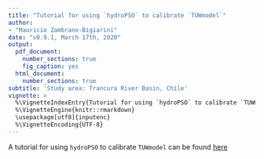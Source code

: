 ```yaml
---
title: "Tutorial for using `hydroPSO` to calibrate `TUWmodel`"
author: 
- "Mauricio Zambrano-Bigiarini"
date: "v0.9.1, March 17th, 2020"
output:
  pdf_document: 
    number_sections: true
    fig_caption: yes
  html_document: 
    number_sections: true
subtitle: 'Study area: Trancura River Basin, Chile'
vignette: >
  %\VignetteIndexEntry{Tutorial for using `hydroPSO` to calibrate `TUWmodel`}
  %\VignetteEngine{knitr::rmarkdown}
  \usepackage[utf8]{inputenc}
  %\VignetteEncoding{UTF-8}
---
```


A tutorial for using `hydroPSO` to calibrate `TUWmodel` can be found [here](http://doi.org/10.5281/zenodo.3712383)


